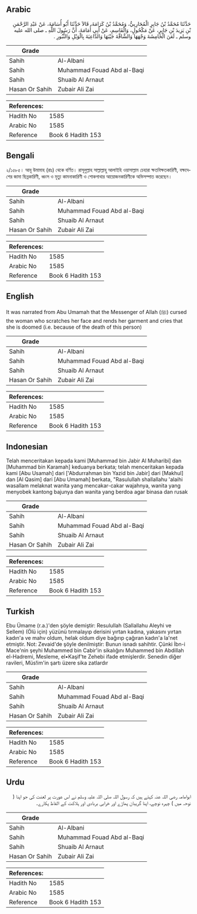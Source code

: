 ## Arabic


<div dir="rtl" lang="ar" style={{fontSize:'larger',backgroundColor:'#f8f9fa',padding:20}}>
حَدَّثَنَا مُحَمَّدُ بْنُ جَابِرٍ الْمُحَارِبِيُّ، وَمُحَمَّدُ بْنُ كَرَامَةَ، قَالاَ حَدَّثَنَا أَبُو أُسَامَةَ، عَنْ عَبْدِ الرَّحْمَنِ بْنِ يَزِيدَ بْنِ جَابِرٍ، عَنْ مَكْحُولٍ، وَالْقَاسِمِ، عَنْ أَبِي أُمَامَةَ، أَنَّ رَسُولَ اللَّهِ ـ صلى الله عليه وسلم ـ لَعَنَ الْخَامِشَةَ وَجْهَهَا وَالشَّاقَّةَ جَيْبَهَا وَالدَّاعِيَةَ بِالْوَيْلِ وَالثُّبُورِ ‏.‏
</div>
<div style={{backgroundColor:'#f8f9fa',padding:20, marginBottom: 10}}><table> <thead> <tr> <th>Grade</th> <th></th> </tr> </thead> <tbody> <tr><td>Sahih</td><td>Al-Albani</td></tr><tr><td>Sahih</td><td>Muhammad Fouad Abd al-Baqi</td></tr><tr><td>Sahih</td><td>Shuaib Al Arnaut</td></tr><tr><td>Hasan Or Sahih</td><td>Zubair Ali Zai</td></tr></tbody></table><table> <thead> <tr> <th>References:</th> <th></th> </tr> </thead> <tbody><tr><td>Hadith No</td><td>1585</td></tr><tr><td>Arabic No</td><td>1585</td></tr><tr><td>Reference</td><td>Book 6 Hadith 153</td></tr></tbody></table></div>

## Bengali


<div dir="ltr" lang="bn" style={{fontSize:'larger',backgroundColor:'#f8f9fa',padding:20}}>
২/১৫৮৫। আবূ উমামাহ (রাঃ) থেকে বর্ণিত। রাসূলুল্লাহ সাল্লাল্লাহু আলাইহি ওয়াসাল্লাম চেহারা ক্ষতবিক্ষতকারিণী, বক্ষদেশের জামা ছিন্নকারিণী, ধ্বংস ও মৃত্যু কামনাকারিণী ও শোকগাথার আয়োজনকারিণীকে অভিসম্পাত করেছেন।
</div>
<div style={{backgroundColor:'#f8f9fa',padding:20, marginBottom: 10}}><table> <thead> <tr> <th>Grade</th> <th></th> </tr> </thead> <tbody> <tr><td>Sahih</td><td>Al-Albani</td></tr><tr><td>Sahih</td><td>Muhammad Fouad Abd al-Baqi</td></tr><tr><td>Sahih</td><td>Shuaib Al Arnaut</td></tr><tr><td>Hasan Or Sahih</td><td>Zubair Ali Zai</td></tr></tbody></table><table> <thead> <tr> <th>References:</th> <th></th> </tr> </thead> <tbody><tr><td>Hadith No</td><td>1585</td></tr><tr><td>Arabic No</td><td>1585</td></tr><tr><td>Reference</td><td>Book 6 Hadith 153</td></tr></tbody></table></div>

## English


<div dir="ltr" lang="en" style={{fontSize:'larger',backgroundColor:'#f8f9fa',padding:20}}>
It was narrated from Abu Umamah that the Messenger of Allah (ﷺ) cursed the woman who scratches her face and rends her garment and cries that she is doomed (i.e. because of the death of this person)
</div>
<div style={{backgroundColor:'#f8f9fa',padding:20, marginBottom: 10}}><table> <thead> <tr> <th>Grade</th> <th></th> </tr> </thead> <tbody> <tr><td>Sahih</td><td>Al-Albani</td></tr><tr><td>Sahih</td><td>Muhammad Fouad Abd al-Baqi</td></tr><tr><td>Sahih</td><td>Shuaib Al Arnaut</td></tr><tr><td>Hasan Or Sahih</td><td>Zubair Ali Zai</td></tr></tbody></table><table> <thead> <tr> <th>References:</th> <th></th> </tr> </thead> <tbody><tr><td>Hadith No</td><td>1585</td></tr><tr><td>Arabic No</td><td>1585</td></tr><tr><td>Reference</td><td>Book 6 Hadith 153</td></tr></tbody></table></div>

## Indonesian


<div dir="ltr" lang="id" style={{fontSize:'larger',backgroundColor:'#f8f9fa',padding:20}}>
Telah menceritakan kepada kami [Muhammad bin Jabir Al Muharibi] dan [Muhammad bin Karamah] keduanya berkata; telah menceritakan kepada kami [Abu Usamah] dari ['Abdurrahman bin Yazid bin Jabir] dari [Makhul] dan [Al Qasim] dari [Abu Umamah] berkata, "Rasulullah shallallahu 'alaihi wasallam melaknat wanita yang mencakar-cakar wajahnya, wanita yang menyobek kantong bajunya dan wanita yang berdoa agar binasa dan rusak
</div>
<div style={{backgroundColor:'#f8f9fa',padding:20, marginBottom: 10}}><table> <thead> <tr> <th>Grade</th> <th></th> </tr> </thead> <tbody> <tr><td>Sahih</td><td>Al-Albani</td></tr><tr><td>Sahih</td><td>Muhammad Fouad Abd al-Baqi</td></tr><tr><td>Sahih</td><td>Shuaib Al Arnaut</td></tr><tr><td>Hasan Or Sahih</td><td>Zubair Ali Zai</td></tr></tbody></table><table> <thead> <tr> <th>References:</th> <th></th> </tr> </thead> <tbody><tr><td>Hadith No</td><td>1585</td></tr><tr><td>Arabic No</td><td>1585</td></tr><tr><td>Reference</td><td>Book 6 Hadith 153</td></tr></tbody></table></div>

## Turkish


<div dir="ltr" lang="tr" style={{fontSize:'larger',backgroundColor:'#f8f9fa',padding:20}}>
Ebu Ümame (r.a.)'den şöyle demiştir: Resulullah (Sallallahu Aleyhi ve Sellem) (Ölü için) yüzünü tırmalayıp derisini yırtan kadına, yakasını yırtan kadın'a ve mahv oldum, helak oldum diye bağırıp çağıran kadın'a la'net etmiştir. Not: Zevaid'de şöyle denilmiştir: Bunun isnadı sahihtir. Çünki İbn-i Mace'nin şeyhi Muhammed bin Cabir'in sikalığını Muhammed bin Abdillah el-Hadremi, Mesleme, el•Kaşif'te Zehebi ifade etmişlerdir. Senedin diğer ravileri, Müs!im'in şartı üzere sika zatlardır
</div>
<div style={{backgroundColor:'#f8f9fa',padding:20, marginBottom: 10}}><table> <thead> <tr> <th>Grade</th> <th></th> </tr> </thead> <tbody> <tr><td>Sahih</td><td>Al-Albani</td></tr><tr><td>Sahih</td><td>Muhammad Fouad Abd al-Baqi</td></tr><tr><td>Sahih</td><td>Shuaib Al Arnaut</td></tr><tr><td>Hasan Or Sahih</td><td>Zubair Ali Zai</td></tr></tbody></table><table> <thead> <tr> <th>References:</th> <th></th> </tr> </thead> <tbody><tr><td>Hadith No</td><td>1585</td></tr><tr><td>Arabic No</td><td>1585</td></tr><tr><td>Reference</td><td>Book 6 Hadith 153</td></tr></tbody></table></div>

## Urdu


<div dir="rtl" lang="ur" style={{fontSize:'larger',backgroundColor:'#f8f9fa',padding:20}}>
ابوامامہ رضی اللہ عنہ کہتے ہیں کہ رسول اللہ صلی اللہ علیہ وسلم نے اس عورت پر لعنت کی جو اپنا ( نوحہ میں ) چہرہ نوچے، اپنا گریبان پھاڑے اور خرابی بربادی اور ہلاکت کے الفاظ پکارے۔
</div>
<div style={{backgroundColor:'#f8f9fa',padding:20, marginBottom: 10}}><table> <thead> <tr> <th>Grade</th> <th></th> </tr> </thead> <tbody> <tr><td>Sahih</td><td>Al-Albani</td></tr><tr><td>Sahih</td><td>Muhammad Fouad Abd al-Baqi</td></tr><tr><td>Sahih</td><td>Shuaib Al Arnaut</td></tr><tr><td>Hasan Or Sahih</td><td>Zubair Ali Zai</td></tr></tbody></table><table> <thead> <tr> <th>References:</th> <th></th> </tr> </thead> <tbody><tr><td>Hadith No</td><td>1585</td></tr><tr><td>Arabic No</td><td>1585</td></tr><tr><td>Reference</td><td>Book 6 Hadith 153</td></tr></tbody></table></div>